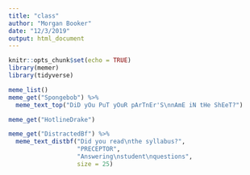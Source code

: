 ```yaml
---
title: "class"
author: "Morgan Booker"
date: "12/3/2019"
output: html_document
---
```


```r
knitr::opts_chunk$set(echo = TRUE)
library(memer)
library(tidyverse)
```

```r
meme_list()
meme_get("Spongebob") %>% 
  meme_text_top("DiD yOu PuT yOuR pArTnEr'S\nnAmE iN tHe ShEeT?")
```

```r
meme_get("HotlineDrake")
```

```r
meme_get("DistractedBf") %>% 
  meme_text_distbf("Did you read\nthe syllabus?",
                   "PRECEPTOR",
                   "Answering\nstudent\nquestions",
                   size = 25)
```

